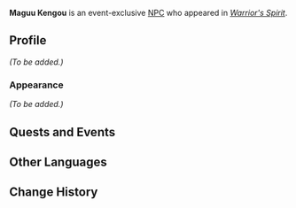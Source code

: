 {{About|the event-exclusive NPC|the event-exclusive enemy variant|Maguu Kenki}}
{{Meta
<!-- Remove this template after adding the missing info -->
|missing_NPC_profile  = yes
}}
{{Character Infobox
|type             = Event NPC
|image            = Enemy_Maguu_Kenki.png
|region           = Inazuma
|location         = Inazuma
|title            = 

|voiceEN          = 
|voiceCN          = 
|voiceJP          = 
}}
'''Maguu Kengou''' is an event-exclusive [[NPC]] who appeared in ''[[Warrior's Spirit]]''.
<!--
==Location==
{{subst:#tag:gallery|
NPC Location {{subst:PAGENAME}}.png{{subst:!}}{{subst:PAGENAME}}'s location
NPC Location {{subst:PAGENAME}} Context.png{{subst:!}}Additional context
}}
-->
==Profile==
<!--Detailed story/lore information goes here.-->
''(To be added.)''

===Appearance===
<!--Keep appearance section short and concise. Limit to 2 paragraphs with 3-4 sentences each.-->
''(To be added.)''

==Quests and Events==
{{Quests and Events}}
<!--
==Trivia==
-->
==Other Languages==
{{Other Languages
|default_hidden = 1
|en      = Maguu Kengou
|zhs     = 魔偶剑豪
|zhs_rm  = Mó'ǒu Jiànháo
|zht     = 魔偶劍豪
|zht_rm  = Mó'ǒu Jiànháo
|ja      = 魔偶剣豪
|ja_rm   = Maguu Kengou
|ko      = 꼭두각시 검호
|es      = Oni Espadaheroico
|fr      = Le sabre oni
|ru      = Магу кэнго
|th      = Maguu Kengou
|vi      = Maguu Kengou
|de      = Maguu Kengou
|id      = Maguu Kengou
|pt      = Maguu Kengou
|tr      = Maguu Kengou
|it      = Maguu Kengou
}}

==Change History==
{{Change History|3.4}}
<!--
==References==
{{Reflist}}
-->